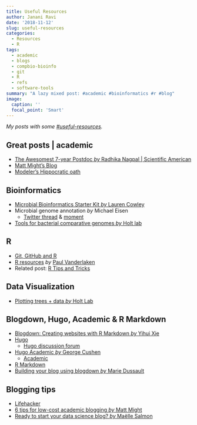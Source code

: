 ```yaml
---
title: Useful Resources
author: Janani Ravi
date: '2018-11-12'
slug: useful-resources
categories:
  - Resources
  - R
tags:
  - academic
  - blogs
  - compbio-bioinfo
  - git
  - R
  - refs
  - software-tools
summary: "A lazy mixed post: #academic #bioinformatics #r #blog"
image:
  caption: ''
  focal_point: 'Smart'
---
```


*My posts with some [#useful-resources](/categories/resources).*

## Great posts | academic
* [The Awesomest 7-year Postdoc *by* Radhika Nagpal | Scientific American](https://blogs.scientificamerican.com/guest-blog/the-awesomest-7-year-postdoc-or-how-i-learned-to-stop-worrying-and-love-the-tenure-track-faculty-life/)
* [Matt Might's Blog](/post/2016/matt-might-blog/)
* [Modeler's Hippocratic oath](/post/2018/modelers-hippocratic-oath)

## Bioinformatics
* [Microbial Bioinformatics Starter Kit *by* Lauren Cowley](https://c2-d2.github.io/hanage-lab/Microbial-Bioinformatics-starter-kit/)
* Microbial genome annotation *by* Michael Eisen
	* [Twitter thread](https://twitter.com/phylogenomics/status/999406494859718662) & [moment](https://twitter.com/i/moments/999641962025074696)
* [Tools for bacterial comparative genomes *by* Holt lab](https://holtlab.net/2015/02/25/tools-for-bacterial-comparative-genomics/)

## R
* [Git, GitHub and R](/post/2018/git-github-links)
* [R resources](https://paulvanderlaken.com/2017/08/10/r-resources-cheatsheets-tutorials-books/) *by* [Paul Vanderlaken](paulvanderlaken.com)
* Related post: [R Tips and Tricks](https://paulvanderlaken.com/2018/05/21/r-tips-and-tricks/)

## Data Visualization
* [Plotting trees + data *by* Holt Lab](https://holtlab.net/2015/10/03/plotting-trees-data/)

## Blogdown, Hugo, Academic & R Markdown
* [Blogdown: Creating websites with R Markdown *by* Yihui Xie](https://bookdown.org/yihui/blogdown/)
* [Hugo](https://github.com/gohugoio)
	* [Hugo discussion forum](https://discourse.gohugo.io/)
* [Hugo Academic *by* George Cushen](https://github.com/gcushen/hugo-academic)
	* [Academic](https://sourcethemes.com/academic/)
* [R Markdown](https://rmarkdown.rstudio.com/index.html)
* [Building your blog using blogdown *by* Marie Dussault](http://mcdussault.rbind.io/post/building-your-blog-using-blogdown/)

## Blogging tips
* [Lifehacker](http://hackerspace.lifehacker.com/top-tips-for-writing-a-blog-post-in-30-minutes-1688838523)
* [6 tips for low-cost academic blogging *by* Matt Might](http://matt.might.net/articles/how-to-blog-as-an-academic/)
* [Ready to start your data science blog? *by* Maëlle Salmon](http://www.masalmon.eu/rladiesct/slides#1)